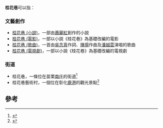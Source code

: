 '''桂花巷'''可以指：

=== 文藝創作 ===
*[[桂花巷_(小說)|桂花巷 (小說)]]，一部由[[蕭麗紅|蕭麗紅]]創作的小說
*[[桂花巷_(電影)|桂花巷 (電影)]]，一部以小說《桂花巷》為基礎改編的電影
*[[桂花巷_(歌名)|桂花巷 (歌曲)]]，一首由[[吳念真|吳念真]]作詞、[[陳揚_(作曲家)|陳揚]]作曲及[[潘越雲|潘越雲]]演唱的歌曲
*[[桂花巷_(電視劇)|桂花巷 (電視劇)]]，一部以小說《桂花巷》為基礎改編的電視劇

=== 街道 ===
* 桂花巷，一條位在苗栗[[南庄鄉_(台灣)|南庄]]的街道<ref>{{Cite web|url=http://okgo.tw/butyview.html?id=2892|title=南庄老街-桂花巷 苗栗景點 玩全台灣旅遊網|accessdate=2017-03-31|work=玩全台灣|archive-date=2017-03-31|archive-url=https://web.archive.org/web/20170331210340/http://okgo.tw/butyview.html?id=2892|dead-url=no}}</ref>
* 桂花巷藝術村，一個位在彰化[[鹿港|鹿港]]的觀光景點<ref>{{Cite web|url=http://tourism.chcg.gov.tw/tc/hopSpotInfo.aspx?id=216&chk=f4458a75-f6ae-4a40-aabc-66011c2c294a|title=鹿港藝術村|accessdate=2017-03-31|date=2017-01-17|last=彰化縣政府|work=彰化縣政府|archive-date=2017-03-31|archive-url=https://web.archive.org/web/20170331060052/http://tourism.chcg.gov.tw/tc/hopSpotInfo.aspx?id=216&chk=f4458a75-f6ae-4a40-aabc-66011c2c294a|dead-url=no}}</ref>

== 參考 ==
{{Reflist|colwidth=|2}}
{{消歧義|R|Cat=三字作品消歧義}}